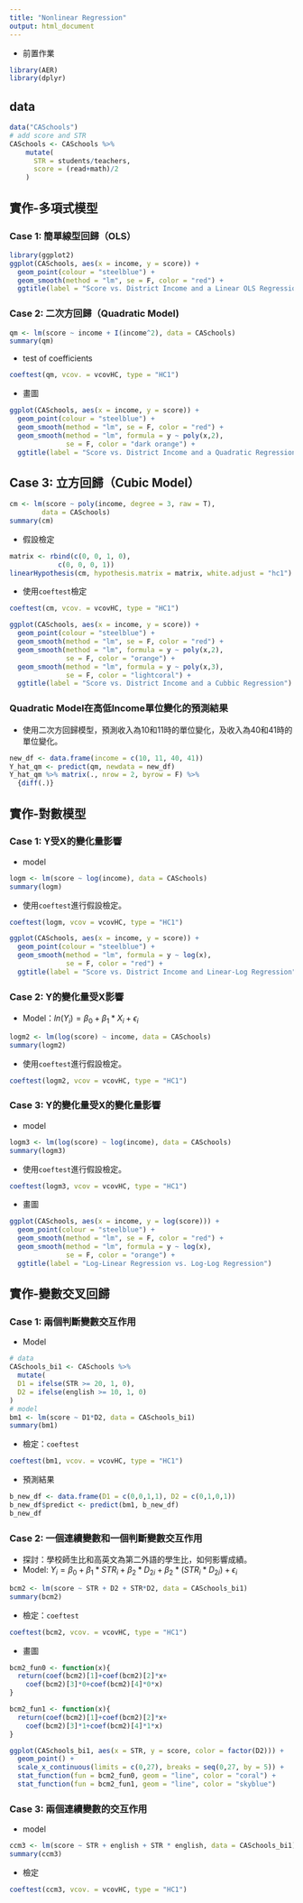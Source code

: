 ```yaml
---
title: "Nonlinear Regression"
output: html_document
---
```


- 前置作業
```r
library(AER)
library(dplyr)
```

## data
```r
data("CASchools")
# add score and STR
CASchools <- CASchools %>% 
    mutate(
      STR = students/teachers,
      score = (read+math)/2
    )
```

## 實作-多項式模型
### Case 1: 簡單線型回歸（OLS）
```r
library(ggplot2)
ggplot(CASchools, aes(x = income, y = score)) +
  geom_point(colour = "steelblue") +
  geom_smooth(method = "lm", se = F, color = "red") +
  ggtitle(label = "Score vs. District Income and a Linear OLS Regression")
```

### Case 2: 二次方回歸（Quadratic Model)
```r
qm <- lm(score ~ income + I(income^2), data = CASchools) 
summary(qm)
```

- test of coefficients
```r
coeftest(qm, vcov. = vcovHC, type = "HC1")
```

- 畫圖
```r
ggplot(CASchools, aes(x = income, y = score)) +
  geom_point(colour = "steelblue") +
  geom_smooth(method = "lm", se = F, color = "red") +
  geom_smooth(method = "lm", formula = y ~ poly(x,2), 
              se = F, color = "dark orange") +
  ggtitle(label = "Score vs. District Income and a Quadratic Regression")
```

## Case 3: 立方回歸（Cubic Model）
```r
cm <- lm(score ~ poly(income, degree = 3, raw = T),
        data = CASchools)
summary(cm)
```

- 假設檢定
```r
matrix <- rbind(c(0, 0, 1, 0),
            c(0, 0, 0, 1))
linearHypothesis(cm, hypothesis.matrix = matrix, white.adjust = "hc1")
```

- 使用`coeftest`檢定
```r
coeftest(cm, vcov. = vcovHC, type = "HC1")
```

```r
ggplot(CASchools, aes(x = income, y = score)) +
  geom_point(colour = "steelblue") +
  geom_smooth(method = "lm", se = F, color = "red") +
  geom_smooth(method = "lm", formula = y ~ poly(x,2), 
              se = F, color = "orange") +
  geom_smooth(method = "lm", formula = y ~ poly(x,3), 
              se = F, color = "lightcoral") +
  ggtitle(label = "Score vs. District Income and a Cubbic Regression")
```

### Quadratic Model在高低Income單位變化的預測結果
- 使用二次方回歸模型，預測收入為10和11時的單位變化，及收入為40和41時的單位變化。
```r
new_df <- data.frame(income = c(10, 11, 40, 41))
Y_hat_qm <- predict(qm, newdata = new_df)
Y_hat_qm %>% matrix(., nrow = 2, byrow = F) %>%
  {diff(.)}
```

## 實作-對數模型
### Case 1: Y受X的變化量影響
- model
```r
logm <- lm(score ~ log(income), data = CASchools)
summary(logm)
```

- 使用`coeftest`進行假設檢定。
```r
coeftest(logm, vcov = vcovHC, type = "HC1")
```

```r
ggplot(CASchools, aes(x = income, y = score)) +
  geom_point(colour = "steelblue") +
  geom_smooth(method = "lm", formula = y ~ log(x), 
              se = F, color = "red") +
  ggtitle(label = "Score vs. District Income and Linear-Log Regression")
```

### Case 2: Y的變化量受X影響
- Model：$ln(Y_i) = \beta_0+\beta_1*X_i+\epsilon_i$
```r
logm2 <- lm(log(score) ~ income, data = CASchools)
summary(logm2)
```

- 使用`coeftest`進行假設檢定。
```r
coeftest(logm2, vcov = vcovHC, type = "HC1") 
```

### Case 3: Y的變化量受X的變化量影響
- model
```r
logm3 <- lm(log(score) ~ log(income), data = CASchools)
summary(logm3)
```

- 使用`coeftest`進行假設檢定。
```r
coeftest(logm3, vcov = vcovHC, type = "HC1")
```

- 畫圖
```r
ggplot(CASchools, aes(x = income, y = log(score))) +
  geom_point(colour = "steelblue") +
  geom_smooth(method = "lm", se = F, color = "red") +
  geom_smooth(method = "lm", formula = y ~ log(x), 
              se = F, color = "orange") +
  ggtitle(label = "Log-Linear Regression vs. Log-Log Regression")
```

## 實作-變數交叉回歸
### Case 1: 兩個判斷變數交互作用
- Model
```r
# data
CASchools_bi1 <- CASchools %>%
  mutate(
  D1 = ifelse(STR >= 20, 1, 0),
  D2 = ifelse(english >= 10, 1, 0)
)
# model
bm1 <- lm(score ~ D1*D2, data = CASchools_bi1)
summary(bm1)
```

- 檢定：```coeftest```
```r
coeftest(bm1, vcov. = vcovHC, type = "HC1")
```

- 預測結果
```r
b_new_df <- data.frame(D1 = c(0,0,1,1), D2 = c(0,1,0,1))
b_new_df$predict <- predict(bm1, b_new_df)
b_new_df
```

### Case 2: 一個連續變數和一個判斷變數交互作用
- 探討：學校師生比和高英文為第二外語的學生比，如何影響成績。
- Model: $Y_i = \beta_0+\beta_1*STR_i+\beta_2*D_{2i}+\beta_2*(STR_i*D_{2i})+\epsilon_i$
```r
bcm2 <- lm(score ~ STR + D2 + STR*D2, data = CASchools_bi1)
summary(bcm2)
```

- 檢定：```coeftest```
```r
coeftest(bcm2, vcov. = vcovHC, type = "HC1")
```

- 畫圖
```r
bcm2_fun0 <- function(x){
  return(coef(bcm2)[1]+coef(bcm2)[2]*x+
    coef(bcm2)[3]*0+coef(bcm2)[4]*0*x)
}

bcm2_fun1 <- function(x){
  return(coef(bcm2)[1]+coef(bcm2)[2]*x+
    coef(bcm2)[3]*1+coef(bcm2)[4]*1*x)
}

ggplot(CASchools_bi1, aes(x = STR, y = score, color = factor(D2))) +
  geom_point() +
  scale_x_continuous(limits = c(0,27), breaks = seq(0,27, by = 5)) +
  stat_function(fun = bcm2_fun0, geom = "line", color = "coral") +
  stat_function(fun = bcm2_fun1, geom = "line", color = "skyblue")
```

### Case 3: 兩個連續變數的交互作用
- model
```r
ccm3 <- lm(score ~ STR + english + STR * english, data = CASchools_bi1)
summary(ccm3)
```

- 檢定
```r
coeftest(ccm3, vcov. = vcovHC, type = "HC1")
```

